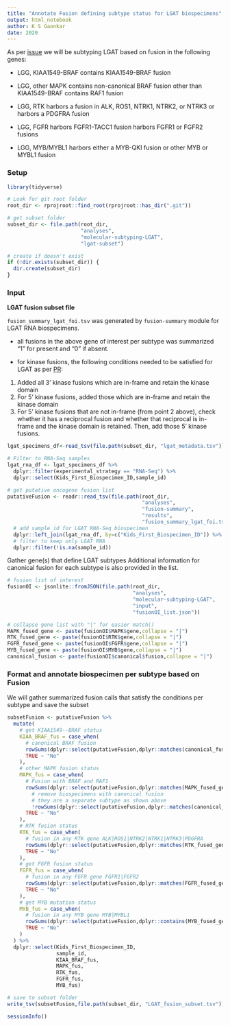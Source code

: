 ```yaml
---
title: "Annotate Fusion defining subtype status for LGAT biospecimens"
output: html_notebook
author: K S Gaonkar 
date: 2020
---
```


As per [issue](https://github.com/AlexsLemonade/OpenPBTA-analysis/issues/790) we will be subtyping LGAT based on fusion  in the following genes:

 - LGG, KIAA1549-BRAF
contains KIAA1549-BRAF fusion

 - LGG, other MAPK
contains non-canonical BRAF fusion other than KIAA1549-BRAF
contains RAF1 fusion

- LGG, RTK
harbors a fusion in ALK, ROS1, NTRK1, NTRK2, or NTRK3 or
harbors a PDGFRA fusion

- LGG, FGFR
harbors FGFR1-TACC1 fusion 
harbors FGFR1 or FGFR2 fusions

- LGG, MYB/MYBL1
harbors either a MYB-QKI fusion or other MYB or MYBL1 fusion


### Setup
```r
library(tidyverse)

# Look for git root folder
root_dir <- rprojroot::find_root(rprojroot::has_dir(".git"))

# get subset folder
subset_dir <- file.path(root_dir, 
                        "analyses",
                        "molecular-subtyping-LGAT",
                        "lgat-subset")

# create if doesn't exist
if (!dir.exists(subset_dir)) {
  dir.create(subset_dir)
}
```

### Input

**LGAT fusion subset file**

`fusion_summary_lgat_foi.tsv` was generated by `fusion-summary` module for LGAT RNA biospecimens.

 - all fusions in the above gene of interest per subtype was summarized "1" for present and "0" if absent.
 
 - for kinase fusions, the following conditions needed to be satisfied for LGAT as per [PR](https://github.com/AlexsLemonade/OpenPBTA-analysis/pull/830):
 
 1. Added all 3' kinase fusions which are in-frame and retain the kinase domain
 2. For 5' kinase fusions, added those which are in-frame and retain the kinase domain
 3. For 5' kinase fusions that are not in-frame (from point 2 above), check whether it has a reciprocal fusion and whether that reciprocal is in-frame and the kinase domain is retained. Then, add those 5' kinase fusions.


```r

lgat_specimens_df<-read_tsv(file.path(subset_dir, "lgat_metadata.tsv"))

# Filter to RNA-Seq samples
lgat_rna_df <- lgat_specimens_df %>%
  dplyr::filter(experimental_strategy == "RNA-Seq") %>%
  dplyr::select(Kids_First_Biospecimen_ID,sample_id)

# get putative oncogene fusion list
putativeFusion <- readr::read_tsv(file.path(root_dir,
                                            "analyses",
                                            "fusion-summary",
                                            "results",
                                            "fusion_summary_lgat_foi.tsv")) %>%
  # add sample_id for LGAT RNA-Seq biospecimen
  dplyr::left_join(lgat_rna_df, by=c("Kids_First_Biospecimen_ID")) %>%
  # filter to keep only LGAT RNA 
  dplyr::filter(!is.na(sample_id))
```


Gather gene(s) that define LGAT subtypes
Additional information for canonical fusion for each subtype is also provided in the list. 

```r
# fusion list of interest
fusionOI <- jsonlite::fromJSON(file.path(root_dir,
                                         "analyses",
                                         "molecular-subtyping-LGAT",
                                         "input",
                                         "fusionOI_list.json"))

# collapse gene list with "|" for easier match()
MAPK_fused_gene <- paste(fusionOI$MAPK$gene,collapse = "|")
RTK_fused_gene <- paste(fusionOI$RTK$gene,collapse = "|")
FGFR_fused_gene <- paste(fusionOI$FGFR$gene,collapse = "|")
MYB_fused_gene <- paste(fusionOI$MYB$gene,collapse = "|")
canonical_fusion <- paste(fusionOI$canonical$fusion,collapse = "|")
```


### Format and annotate biospecimen per subtype based on Fusion
We will gather summarized fusion calls that satisfy the conditions per subtype and save the subset

```r
subsetFusion <- putativeFusion %>%
  mutate(
    # get KIAA1549--BRAF status
    KIAA_BRAF_fus = case_when(
      # canonical BRAF fusion 
      rowSums(dplyr::select(putativeFusion,dplyr::matches(canonical_fusion))) > 0 ~ "Yes",
      TRUE ~ "No"
    ),
    # other MAPK fusion status
    MAPK_fus = case_when(
      # Fusion with BRAF and RAF1 
      rowSums(dplyr::select(putativeFusion,dplyr::matches(MAPK_fused_gene))) > 0 &
        # remove biospecimens with canonical fusion
        # they are a separate subtype as shown above
        !rowSums(dplyr::select(putativeFusion,dplyr::matches(canonical_fusion))) > 0 ~ "Yes",
      TRUE ~ "No"
    ),
    # RTK fusion status
    RTK_fus = case_when(
      # fusion in any RTK gene ALK|ROS1|NTRK2|NTRK1|NTRK3|PDGFRA
      rowSums(dplyr::select(putativeFusion,dplyr::matches(RTK_fused_gene))) > 0 ~ "Yes",
      TRUE ~ "No"
    ),
    # get FGFR fusion status
    FGFR_fus = case_when(
      # fusion in any FGFR gene FGFR1|FGFR2
      rowSums(dplyr::select(putativeFusion,dplyr::matches(FGFR_fused_gene))) > 0 ~ "Yes",
      TRUE ~ "No"
    ),
    # get MYB mutation status
    MYB_fus = case_when(
      # fusion in any MYB gene MYB|MYBL1
      rowSums(dplyr::select(putativeFusion,dplyr::contains(MYB_fused_gene))) > 0 ~ "Yes",
      TRUE ~ "No"
    )
  ) %>%
  dplyr::select(Kids_First_Biospecimen_ID,
                sample_id,
                KIAA_BRAF_fus,
                MAPK_fus,
                RTK_fus,
                FGFR_fus,
                MYB_fus)

# save to subset folder
write_tsv(subsetFusion,file.path(subset_dir, "LGAT_fusion_subset.tsv"))
```


```r
sessionInfo()
```
